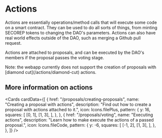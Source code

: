 
# Actions

Actions are essentially operations/method calls that will execute some code on a smart contract. They can be used to do all sorts of things, from minting SECOREP tokens to changing the DAO's parameters.
Actions can also have real world effects outside of the DAO, such as merging a Github pull request.

Actions are attached to proposals, and can be executed by the DAO's members if the proposal passes the voting stage.

<Callout type="warning" emoji="⚠">
  Note: the webapp currently does not support the creation of proposals with
  [diamond cut](/actions/diamond-cut) actions.
</Callout>

## More information on actions

<Cards
  cardData={[
    {
      href: "/proposals/creating-proposals",
      name: "Creating a proposal with actions",
      description:
        "Find out how to create a proposal with actions attached to it.",
      icon: Icons.filePlus,
      pattern: {
        y: 16,
        squares: [
          [0, 1],
          [1, 3],
        ],
      },
    },
    {
      href: "/proposals/voting",
      name: "Executing actions",
      description:
        "Learn how to make execute the actions of a passed proposal.",
      icon: Icons.fileCode,
      pattern: {
        y: -6,
        squares: [
          [-1, 2],
          [1, 3],
        ],
      },
    },
  ]}
/>
